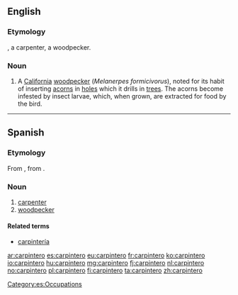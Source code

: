 ==English==

===Etymology===
{{etyl|es}}, a carpenter, a woodpecker.

===Noun===
{{en-noun}}

# A [[California]] [[woodpecker]] (''Melanerpes formicivorus''), noted for its habit of inserting [[acorn]]s in [[hole]]s which it drills in [[tree]]s. The acorns become infested by insect larvae, which, when grown, are extracted for food by the bird.

{{Webster 1913}}

----

==Spanish==

===Etymology===
From {{etyl|ML.|es}} {{term|carpentarius|carpentārius|carpenter|lang=la}}, from {{etyl|la|es}} {{term|carpentarius|carpentārius|lang=la}}.

===Noun===
{{es-noun|m}}

# [[carpenter]]
# [[woodpecker]]

====Related terms====
* [[carpintería]] {{f}}

[[Category:es:Occupations]]

[[ar:carpintero]]
[[es:carpintero]]
[[eu:carpintero]]
[[fr:carpintero]]
[[ko:carpintero]]
[[io:carpintero]]
[[hu:carpintero]]
[[mg:carpintero]]
[[fj:carpintero]]
[[nl:carpintero]]
[[no:carpintero]]
[[pl:carpintero]]
[[fi:carpintero]]
[[ta:carpintero]]
[[zh:carpintero]]
